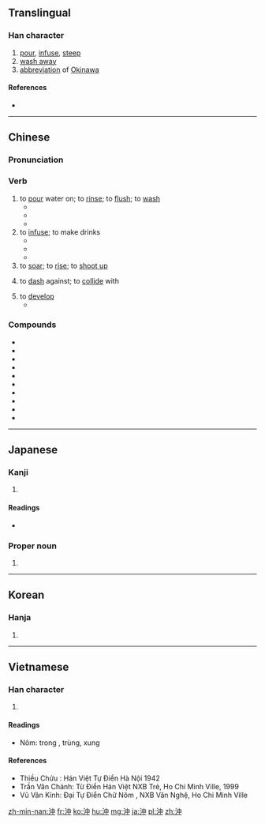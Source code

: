 {{also|冲|盅}}
==Translingual==

===Han character===
{{Han char|rn=85|rad=水|as=04|sn=7|four=3510<sub>6</sub>|canj=水中 (EL)|ids=⿰[[氵]][[中]]}}

# [[pour]], [[infuse]], [[steep]]
# [[wash away]]
# [[abbreviation]] of [[Okinawa]]

====References====
* {{Han ref|kx=0611.180|dkj=17209|dj=1004.080|hdz=31565.030|uh=6C96|ud=27798|bh=A852|bd=43090}}

----
==Chinese==
{{zh-forms|s=冲}}

===Pronunciation===
{{zh-pron
|m=chōng
|c=cung1
|h=pfs=chhûng
|mn=chhèng/chhiâng/chhiong
|cat=v
}}

===Verb===
{{zh-verb}}

# to [[pour]] water on; to [[rinse]]; to [[flush]]; to [[wash]]
#* {{zh-usex|我 觉得 我 得{děi} 回家 '''冲''' 个 澡。|I think I'll go home and have a shower.|link=y}}
#* {{zh-usex|許多 房屋 被 洪水 '''沖''' 走 了。|A lot of houses were '''washed''' away by the flood.|link=y}}
#* {{zh-usex|他 用 水 '''冲''' 了 把 脸，然后 刷牙。|He '''splashed''' water on his face, then brushed his teeth.|link=y}}
# to [[infuse]]; to make drinks
#* {{zh-usex|冲 茶|to make tea|link=y}}
#* {{zh-usex|冲 咖啡|to make coffee|link=y}}
#* {{zh-usex| 给 你 的 咖啡，按 你 的 口味 '''冲''' 的。|Here's your coffee, just the way you like it.|link=y}}
# to [[soar]]; to [[rise]]; to [[shoot up]]
# {{qualifier|of water}} to [[dash]] against; to [[collide]] with
# to [[develop]] {{qualifier|a film}}
#* {{zh-usex|冲 胶卷|to develop a film|link=y}}

===Compounds===
{{der-top}}
* {{zh-l|沖沖}} 
* {{zh-l|沖淡}}
* {{zh-l|沖服}}
* {{zh-l|沖積}}
* {{zh-l|沖劑}}
* {{zh-l|沖涼}}
* {{zh-l|沖刷}}
* {{zh-l|沖塌}}
* {{zh-l|沖天}}
* {{zh-l|沖洗}}
{{der-bottom}}

----

==Japanese==

===Kanji===
{{ja-kanji|grade=c|rs=水04}}

# {{defn|lang=ja|sort=水04}}

====Readings====
* {{ja-readings|on=[[ちゅう]] (chū)|kun=[[おき]] (oki; [[offing]]), [[わく]] (waku)}}

===Proper noun===
{{ja-pos|おき|proper}}

# {{surname|lang=ja|sort=おき}}

----

==Korean==

===Hanja===
{{ko-hanja|hangeul=충|eumhun=|rv=chung|mr=ch'ung|y=chwung}}

# {{defn|lang=ko|sort=水04}}

----

==Vietnamese==

===Han character===
{{vi-hantu|trùng, xung|rs=水04}}

# {{defn|lang=vi|sort=水04}}

====Readings====
* Nôm: trong , trùng, xung

====References====
* Thiều Chửu : Hán Việt Tự Điển  Hà Nội 1942
* Trần Văn Chánh: Từ Điển Hán Việt NXB Trẻ, Ho Chi Minh Ville, 1999
* Vũ Văn Kính: Đại Tự Điển Chữ Nôm , NXB Văn Nghệ, Ho Chi Minh Ville

[[zh-min-nan:沖]]
[[fr:沖]]
[[ko:沖]]
[[hu:沖]]
[[mg:沖]]
[[ja:沖]]
[[pl:沖]]
[[zh:沖]]